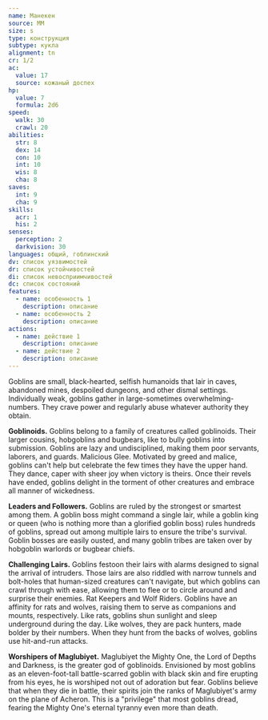 ```yaml
---
name: Манекен
source: MM
size: s
type: конструкция
subtype: кукла
alignment: tn
cr: 1/2
ac:
  value: 17
  source: кожаный доспех
hp:
  value: 7
  formula: 2d6
speed:
  walk: 30
  crawl: 20
abilities:
  str: 8
  dex: 14
  con: 10
  int: 10
  wis: 8
  cha: 8
saves:
  int: 9
  cha: 9
skills:
  acr: 1
  his: 2
senses:
  perception: 2
  darkvision: 30
languages: общий, гоблинский
dv: список уязвимостей
dr: список устойчивостей
di: список невосприимчивостей
dc: список состояний
features:
  - name: особенность 1
    description: описание
  - name: особенность 2
    description: описание
actions:
  - name: действие 1
    description: описание
  - name: действие 2
    description: описание
---
```


Goblins are small, black-hearted, selfish humanoids that lair in caves, abandoned mines, despoiled dungeons, and other dismal settings. Individually weak, goblins gather in large-sometimes overwhelming-numbers. They crave power and regularly abuse whatever authority they obtain.

**Goblinoids.** Goblins belong to a family of creatures called goblinoids. Their larger cousins, hobgoblins and bugbears, like to bully goblins into submission. Goblins are lazy and undisciplined, making them poor servants, laborers, and guards.
Malicious Glee. Motivated by greed and malice, goblins can't help but celebrate the few times they have the upper hand. They dance, caper with sheer joy when victory is theirs. Once their revels have ended, goblins delight in the torment of other creatures and embrace all manner of wickedness.

**Leaders and Followers.** Goblins are ruled by the strongest or smartest among them. A goblin boss might command a single lair, while a goblin king or queen (who is nothing more than a glorified goblin boss) rules hundreds of goblins, spread out among multiple lairs to ensure the tribe's survival. Goblin bosses are easily ousted, and many goblin tribes are taken over by hobgoblin warlords or bugbear chiefs.

**Challenging Lairs.** Goblins festoon their lairs with alarms designed to signal the arrival of intruders. Those lairs are also riddled with narrow tunnels and bolt-holes that human-sized creatures can't navigate, but which goblins can crawl through with ease, allowing them to flee or to circle around and surprise their enemies. Rat Keepers and Wolf Riders. Goblins have an affinity for rats and wolves, raising them to serve as companions and mounts, respectively. Like rats, goblins shun sunlight and sleep underground during the day. Like wolves, they are pack hunters, made bolder by their numbers. When they hunt from the backs of wolves, goblins use hit-and-run attacks.

**Worshipers of Maglubiyet.** Maglubiyet the Mighty One, the Lord of Depths and Darkness, is the greater god of goblinoids. Envisioned by most goblins as an eleven-foot-tall battle-scarred goblin with black skin and fire erupting from his eyes, he is worshiped not out of adoration but fear. Goblins believe that when they die in battle, their spirits join the ranks of Maglubiyet's army on the plane of Acheron. This is a "privilege" that most goblins dread, fearing the Mighty One's eternal tyranny even more than death.
